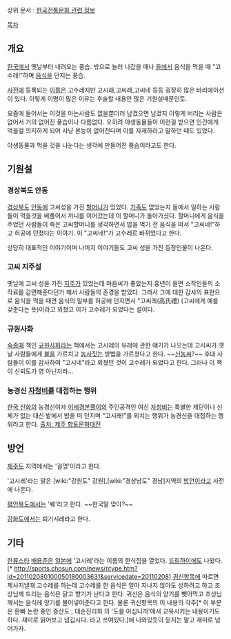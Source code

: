 상위 문서 : [[한국전통문화 관련 정보]]

[[목차]]

== 개요 ==
[[한국]]에서 옛날부터 내려오는 풍습. 밖으로 놀러 나갔을 때나 [[들]]에서 음식을 먹을 때 "고수레!"하며 [[음식]]을 던지는 풍습. 

[[사전]]에 등록되는 [[이름]]은 고수레지만 고시래,고씨례,고씨네 등등 굉장히 많은 바리에이션이 있다. 이렇게 이명이 많은 이유는 후술할 내용인 많은 기원설때문인듯.

요즘에 들어서는 이것을 아는사람도 없을뿐더러 남겼으면 남겼지 이렇게 버리는 사람은 없어서 거의 없어진 풍습이나 다름없다. 오히려 야생동물들이 이런걸 받으면 인간에게 먹을걸 의지하게 되어 사냥 본능이 없어진다며 이를 자제하라고 말하던 때도 있었다.

야생동물과 먹을 것을 나눈다는 생각에 만들어진 풍습이라고도 한다.

== 기원설 ==
=== 경상북도 안동 ===
[[경상북도]] [[안동]]에 고씨성을 가진 [[할머니]]가 있었다. [[가족]]도 없었는지 들에서 일하는 사람들이 먹을것을 베풀어서 끼니를 이어갔는데 이 할머니가 돌아가셨다. 할머니에게 음식을 주었던 사람들이 죽은 고씨할머니를 생각하면서 밥을 먹기 전 음식을 떠서 "고씨네!"하고 허공에 던졌다는 이야기. 이 "고씨네!"가 고수레로 바뀌었다고 한다.

상당히 대표적인 이야기이며 나머지 이야기들도 고씨 성을 가진 등장인물이 나온다.

=== 고씨 지주설 ===
옛날에 고씨 성을 가진 [[지주]]가 있었는데 마음씨가 좋았는지 흉년이 들면 소작인들의 소작료를 감면해준다던가 해서 사람들의 존경을 받았다. 그래서 그에 대한 감사의 표현으로 음식을 먹을 때면 음식의 일부를 허공에 던지면서 "고씨례(高氏禮) (고씨에게 예를 갖춘다는 뜻)이라고 외쳤고 이가 고수레가 되었다는 설이다.

=== 규원사화 ===
[[숙종]]때 책인 [[규원사화]]라는 책에서는 고시레의 유래에 관한 얘기가 나오는데 고시씨가 옛날 사람들에게 [[불]]을 가르치고 [[농사]]짓는 방법을 가르쳤다고 한다. ~~[[신농]]씨?~~ 후대 사람들이 이를 감사하여 "고시네"라고 외쳤던 것이 고수레가 되었다고 한다. 그러나 이 책이 신뢰도가 영 아닌지라...

=== 농경신 [[자청비]]를 대접하는 행위 ===
[[한국 신화]]의 농경신이자 [[이세경본풀이]]의 주인공격인 여신 [[자청비]]는 특별한 제단이나 신체가 없는 대신 밭에서 밥을 떠 던지며 "고시래!"를 외치는 행위가 농경신을 대접하는 행위라고 한다. [http://jeju.grandculture.net/Contents/Index?contents_id=GC00701713 출처: 제주 향토문화대전]

== 방언 ==
[[제주도]] 지역에서는 '걸명'이라고 한다.

'고시레'라는 말은 [wiki:"강원도" 강원],[wiki:"경상남도" 경남]지역의 [[방언]]이라고 사전에 나온다.

[[평안북도]]에서는 '쒜'라고 한다. ~~한국말 맞아?~~

[[강화도]]에서는 퇴기시레라고 한다.

== 기타 ==
[[한류]]스타 [[배용준]]은 [[일본]]에 '고시레'라는 이름의 한식집을 열었다. [[드림하이]]에도 나왔다.[* http://sports.chosun.com/news/ntype.htm?id=201102080100050180003631&servicedate=20110208] [[귀신]]항목에 따르면 제사지낼때 고수레를 하는데 고수레를 한 음식은 얼마 지나지 않아도 상하려고 하고 조상님께 드리는 음식은 달고 향기가 난다고 한다. 귀신은 음식의 양기를 뺏어먹고 조상님께서는 음식에 양기를 불어넣어준다고 한다. 물론 귀신항목의 이 내용의 각주[* 이 부분은 환빠 논란 중인 증산도 , 대순진리회 의 '도를 아십니까'에서 교육시키는 내용이기도 하다. 재미로 읽어보고 넘깁시다. 라고 쓰여있다.]에 나와있듯이 믿지는 말고 재미로 넘어가자.

